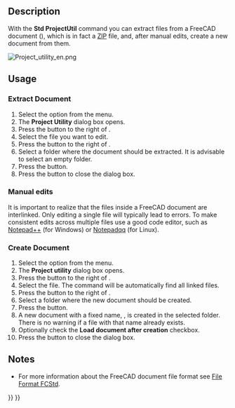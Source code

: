 <languages/>
<translate>

<!--T:1-->
{{Docnav
|[[Std_ExportDependencyGraph|ExportDependencyGraph]]
|[[Std_DlgParameter|DlgParameter]]
|[[Std_Tools_Menu|Std Tools Menu]]
|IconL=
|IconR=Std_DlgParameter.svg
|IconC=Freecad.svg
}}

<!--T:2-->
{{GuiCommand
|Name=Std ProjectUtil
|MenuLocation=Tools → Document Utility
|Workbenches=All
}}

==Description== <!--T:3-->

<!--T:4-->
With the '''Std ProjectUtil''' command you can extract files from a FreeCAD document ({{FileName|*.FCStd}}), which is in fact a [https://en.wikipedia.org/wiki/Zip_(file_format) ZIP] file, and, after manual edits, create a new document from them.

</translate>
[[Image:Project_utility_en.png]]
<translate>
<!--T:5-->
{{Caption|The Project Utility dialog box}}

==Usage== <!--T:6-->

===Extract Document=== <!--T:7-->

<!--T:8-->
# Select the {{MenuCommand|Tools → [[Image:Std_ProjectUtil.svg|16px]] Document Utility}} option from the menu.
# The '''Project Utility''' dialog box opens.
# Press the {{Button|…}} button to the right of {{MenuCommand|Extract Document → Source}}.
# Select the {{FileName|*.FCStd}} file you want to edit.
# Press the {{Button|…}} button to the right of {{MenuCommand|Extract Document → Destination}}.
# Select a folder where the document should be extracted. It is advisable to select an empty folder.
# Press the {{Button|Extract}} button.
# Press the {{Button|Close}} button to close the dialog box.

===Manual edits=== <!--T:9-->

<!--T:10-->
It is important to realize that the files inside a FreeCAD document are interlinked. Only editing a single file will typically lead to errors. To make consistent edits across multiple files use a good code editor, such as [https://notepad-plus-plus.org/ Notepad++] (for Windows) or [https://notepadqq.com/s/ Notepadqq] (for Linux).

===Create Document=== <!--T:11-->

<!--T:12-->
# Select the {{MenuCommand|Tools → [[Image:Std_ProjectUtil.svg|16px]] Project Utility}} option from the menu.
# The '''Project utility''' dialog box opens.
# Press the {{Button|…}} button to the right of {{MenuCommand|Create Document → Source}}.
# Select the {{FileName|Document.xml}} file. The command will be automatically find all linked files.
# Press the {{Button|…}} button to the right of {{MenuCommand|Create Document → Destination}}.
# Select a folder where the new document should be created.
# Press the {{Button|Create}} button.
# A new document with a fixed name, {{FileName|project.fcstd}}, is created in the selected folder. There is no warning if a file with that name already exists.
# Optionally check the '''Load document after creation''' checkbox.
# Press the {{Button|Close}} button to close the dialog box.

==Notes== <!--T:13-->

<!--T:14-->
* For more information about the FreeCAD document file format see [[File_Format_FCStd|File Format FCStd]].


<!--T:15-->
{{Docnav
|[[Std_ExportDependencyGraph|ExportDependencyGraph]]
|[[Std_DlgParameter|DlgParameter]]
|[[Std_Tools_Menu|Std Tools Menu]]
|IconL=
|IconR=Std_DlgParameter.svg
|IconC=Freecad.svg
}}

</translate>
{{Std_Base_navi{{#translation:}}}}
{{Userdocnavi{{#translation:}}}}